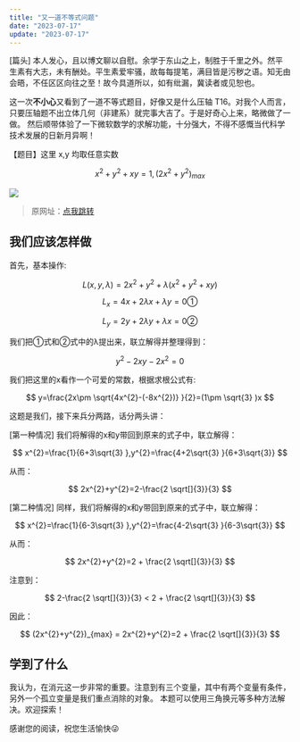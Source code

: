 ```yaml
---
title: "又一道不等式问题"
date: "2023-07-17"
update: "2023-07-17"
---
```


[篇头] 本人发心，且以博文聊以自慰。余学于东山之上，制胜于千里之外。然平生素有大志，未有酬处。平生素爱牢骚，故每每提笔，满目皆是污秽之语。知无由会晤，不任区区向往之至！故今具道所以，如有纰漏，冀读者或见恕也。

这一次**不小心**又看到了一道不等式题目，好像又是什么压轴 T16。对我个人而言，只要压轴题不出立体几何（非建系）就完事大吉了。于是好奇心上来，略微做了一做。
然后顺带体验了一下微软数学的求解功能，十分强大，不得不感慨当代科学技术发展的日新月异啊！

【题目】这里 x,y 均取任意实数

$$
x^{2}+y^{2}+xy=1,(2x^{2}+y^{2})_{max}
$$

<Image src="/static/microsoft-math-1.png" desc="这是微软数学的求解结果" />

> 原网址：[点我跳转](<https://mathsolver.microsoft.com/zh/solve-problem/%7B%20x%20%20%7D%5E%7B%202%20%20%7D%20%20%2B%20%7B%20y%20%20%7D%5E%7B%202%20%20%7D%20%20%2Bxy%20%3D%20%201%2C%20%60left(%202%20%7B%20x%20%20%7D%5E%7B%202%20%20%7D%20%20%2B%20%7B%20y%20%20%7D%5E%7B%202%20%20%7D%20%20%20%20%60right)>)


## 我们应该怎样做

首先，基本操作:

$$
L(x,y,\lambda)=2x^{2}+y^{2}+\lambda (x^{2}+y^{2}+xy)
$$

$$
L_{x}=4x+2\lambda x+\lambda y=0 ① 
$$

$$
L_{y}=2y+2\lambda y+\lambda x=0 ②
$$

我们把①式和②式中的λ提出来，联立解得并整理得到：

$$
y^{2}-2xy-2x^{2}=0
$$

我们把这里的x看作一个可爱的常数，根据求根公式有:

$$
y=\frac{2x\pm \sqrt{4x^{2}-(-8x^{2})} }{2}=(1\pm \sqrt{3}  )x
$$

这题是我们，接下来兵分两路，话分两头讲：

[第一种情况] 我们将解得的x和y带回到原来的式子中，联立解得：

$$
x^{2}=\frac{1}{6+3\sqrt{3} },y^{2}=\frac{4+2\sqrt{3} }{6+3\sqrt{3}}
$$

从而：

$$
2x^{2}+y^{2}=2-\frac{2 \sqrt[]{3}}{3} 
$$

[第二种情况] 同样，我们将解得的x和y带回到原来的式子中，联立解得：

$$
x^{2}=\frac{1}{6-3\sqrt{3} },y^{2}=\frac{4-2\sqrt{3} }{6-3\sqrt{3}}
$$

从而：

$$
2x^{2}+y^{2}=2 + \frac{2 \sqrt[]{3}}{3} 
$$

注意到：

$$
2-\frac{2 \sqrt[]{3}}{3} < 2 + \frac{2 \sqrt[]{3}}{3} 
$$

因此：

$$
(2x^{2}+y^{2})_{max} = 2x^{2}+y^{2}=2 + \frac{2 \sqrt[]{3}}{3} 
$$

## 学到了什么

我认为，在消元这一步非常的重要。注意到有三个变量，其中有两个变量有条件，另外一个孤立变量是我们重点消除的对象。
本题可以使用三角换元等多种方法解决。欢迎探索！

感谢您的阅读，祝您生活愉快😜